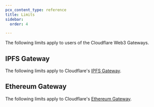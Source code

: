 ```yaml
---
pcx_content_type: reference
title: Limits
sidebar:
  order: 4

---
```



The following limits apply to users of the Cloudflare Web3 Gateways.

<Render file="pricing-page-reference" />

## IPFS Gateway

The following limits apply to Cloudflare's [IPFS Gateway](/web3/ipfs-gateway/).

<FeatureTable id="web3.ipfs" />

## Ethereum Gateway

The following limits apply to Cloudflare's [Ethereum Gateway](/web3/ethereum-gateway/).

<FeatureTable id="web3.ethereum" />
